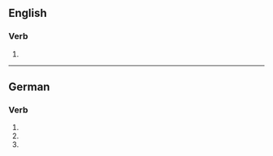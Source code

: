 {{also|gärt}}

==English==

===Verb===
{{head|en|verb form}}

# {{en-past of|gar}}

----

==German==

===Verb===
{{head|de|verb form}}

# {{de-verb form of|garen|3|s|g}}
# {{de-verb form of|garen|2|p|g}}
# {{de-verb form of|garen|i|p}}